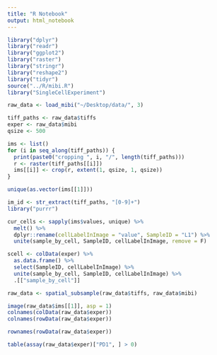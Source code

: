 ```yaml
---
title: "R Notebook"
output: html_notebook
---
```


```r
library("dplyr")
library("readr")
library("ggplot2")
library("raster")
library("stringr")
library("reshape2")
library("tidyr")
source("../R/mibi.R")
library("SingleCellExperiment")
```

```r
raw_data <- load_mibi("~/Desktop/data/", 3)
```

```r
tiff_paths <- raw_data$tiffs
exper <- raw_data$mibi
qsize <- 500
```


```r
ims <- list()
for (i in seq_along(tiff_paths)) {
  print(paste0("cropping ", i, "/", length(tiff_paths)))
  r <- raster(tiff_paths[[i]])
  ims[[i]] <- crop(r, extent(1, qsize, 1, qsize))
}
```

```r
unique(as.vector(ims[[1]]))
```

```r
im_id <- str_extract(tiff_paths, "[0-9]+")
library("purrr")
```


```r
cur_cells <- sapply(ims$values, unique) %>%
  melt() %>%
  dplyr::rename(cellLabelInImage = "value", SampleID = "L1") %>%
  unite(sample_by_cell, SampleID, cellLabelInImage, remove = F)

scell <- colData(exper) %>%
  as.data.frame() %>%
  select(SampleID, cellLabelInImage) %>%
  unite(sample_by_cell, SampleID, cellLabelInImage) %>%
  .[["sample_by_cell"]]

```

```r
raw_data <- spatial_subsample(raw_data$tiffs, raw_data$mibi)
```

```r
image(raw_data$ims[[1]], asp = 1)
colnames(colData(raw_data$exper))
colnames(rowData(raw_data$exper))
```

```r
rownames(rowData(raw_data$exper))
```

```r
table(assay(raw_data$exper)["PD1", ] > 0)
```


